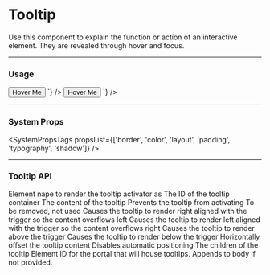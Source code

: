 
# Tooltip

Use this component to explain the function or action of an interactive element. They are revealed through hover and focus.

---

### Usage

<LiveCode>
  <LiveCode.Content
    title="Default Tooltip"
    code={`
      <Tooltip content="I am an explanation" id="my-tooltip">
        <Button outline>Hover Me</Button>
      </Tooltip>
    `}
  />
  <LiveCode.Content
    title="Light Tooltip"
    code={`
      <Tooltip bg="white" color="gray.900" border="400" content="I am an explanation" id="my-tooltip">
        <Button outline>Hover Me</Button>
      </Tooltip>
    `}
  />
</LiveCode>

---

### System Props

<SystemPropsTags
  propsList={['border', 'color', 'layout', 'padding', 'typography', 'shadow']}
/>

---

### Tooltip API

<Prop name="as" type="string">
  Element nape to render the tooltip activator as
</Prop>
<Prop name="id" type="string" required>
  The ID of the tooltip container
</Prop>
<Prop name="content" type="React node">
  The content of the tooltip
</Prop>
<Prop name="disabled" type="bool" required>
  Prevents the tooltip from activating
</Prop>
<Prop name="active" type="bool">
  To be removed, not used
</Prop>
<Prop name="left" type="bool">
  Causes the tooltip to render right aligned with the trigger so the content
  overflows left
</Prop>
<Prop name="right" type="bool" defaultValue="true">
  Causes the tooltip to render left aligned with the trigger so the content
  overflows right
</Prop>
<Prop name="top" type="bool">
  Causes the tooltip to render above the trigger
</Prop>
<Prop name="bottom" type="bool" defaultValue="true">
  Causes the tooltip to render below the trigger
</Prop>
<Prop name="horizontalOffset" type="string" defaultValue="0px">
  Horizontally offset the tooltip content
</Prop>
<Prop name="forcePosition" type="string" defaultValue="false">
  Disables automatic positioning
</Prop>
<Prop name="children" type="React node">
  The children of the tooltip
</Prop>
<Prop name="portalId" type="string">
  Element ID for the portal that will house tooltips. Appends to body if not
  provided.
</Prop>
